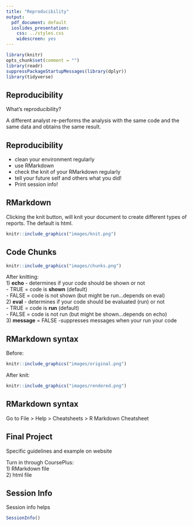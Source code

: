 ```yaml
---
title: "Reproducibility"
output:
  pdf_document: default
  ioslides_presentation:
    css: ../styles.css
    widescreen: yes
---
```



```r
library(knitr)
opts_chunk$set(comment = "")
library(readr)
suppressPackageStartupMessages(library(dplyr))
library(tidyverse)
```

## Reproducibility
What's reproducibility?

A different analyst re­-performs the analysis with 
the same code and
the same data and obtains
the same result.

## Reproducibility
- clean your environment regularly
- use RMarkdown
- check the knit of your RMarkdown regularly
- tell your future self and others what you did!
- Print session info!

## RMarkdown
Clicking the knit button, will knit your document to create different types of reports. The default is html.

```r
knitr::include_graphics("images/knit.png")
```

## Code Chunks
```r
knitr::include_graphics("images/chunks.png")
```

After knitting:  
1) **echo** - determines if your code should be shown or not  
    - TRUE = code is **shown** (default)  
    - FALSE = code is not shown (but might be run...depends on eval)  
2) **eval** - determines if your code should be evaluated (run) or not  
    - TRUE = code is **run** (default)  
    - FALSE = code is not run (but might be shown...depends on echo)  
3) **message** = FALSE -suppresses messages when your run your code  



## RMarkdown syntax

Before:
```r
knitr::include_graphics("images/original.png")
```

After knit:
```r
knitr::include_graphics("images/rendered.png")
```

## RMarkdown syntax

Go to File > Help > Cheatsheets > R Markdown Cheatsheet

## Final Project

Specific guidelines and example on website  

Turn in through CoursePlus:  
1) RMarkdown file    
2) html file  

## Session Info

Session info helps

```r
SessionInfo()
```
